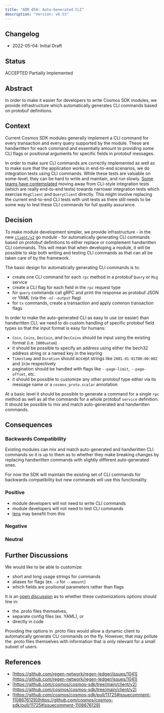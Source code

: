 ```yaml
---
title: "ADR 058: Auto-Generated CLI"
description: "Version: v0.53"
---
```


## Changelog[​](#changelog "Direct link to Changelog")

* 2022-05-04: Initial Draft

## Status[​](#status "Direct link to Status")

ACCEPTED Partially Implemented

## Abstract[​](#abstract "Direct link to Abstract")

In order to make it easier for developers to write Cosmos SDK modules, we provide infrastructure which automatically generates CLI commands based on protobuf definitions.

## Context[​](#context "Direct link to Context")

Current Cosmos SDK modules generally implement a CLI command for every transaction and every query supported by the module. These are handwritten for each command and essentially amount to providing some CLI flags or positional arguments for specific fields in protobuf messages.

In order to make sure CLI commands are correctly implemented as well as to make sure that the application works in end-to-end scenarios, we do integration tests using CLI commands. While these tests are valuable on some-level, they can be hard to write and maintain, and run slowly. [Some teams have contemplated](https://github.com/regen-network/regen-ledger/issues/1041) moving away from CLI-style integration tests (which are really end-to-end tests) towards narrower integration tests which exercise `MsgClient` and `QueryClient` directly. This might involve replacing the current end-to-end CLI tests with unit tests as there still needs to be some way to test these CLI commands for full quality assurance.

## Decision[​](#decision "Direct link to Decision")

To make module development simpler, we provide infrastructure - in the new [`client/v2`](https://github.com/cosmos/cosmos-sdk/tree/main/client/v2) go module - for automatically generating CLI commands based on protobuf definitions to either replace or complement handwritten CLI commands. This will mean that when developing a module, it will be possible to skip both writing and testing CLI commands as that can all be taken care of by the framework.

The basic design for automatically generating CLI commands is to:

* create one CLI command for each `rpc` method in a protobuf `Query` or `Msg` service
* create a CLI flag for each field in the `rpc` request type
* for `query` commands call gRPC and print the response as protobuf JSON or YAML (via the `-o`/`--output` flag)
* for `tx` commands, create a transaction and apply common transaction flags

In order to make the auto-generated CLI as easy to use (or easier) than handwritten CLI, we need to do custom handling of specific protobuf field types so that the input format is easy for humans:

* `Coin`, `Coins`, `DecCoin`, and `DecCoins` should be input using the existing format (i.e. `1000uatom`)
* it should be possible to specify an address using either the bech32 address string or a named key in the keyring
* `Timestamp` and `Duration` should accept strings like `2001-01-01T00:00:00Z` and `1h3m` respectively
* pagination should be handled with flags like `--page-limit`, `--page-offset`, etc.
* it should be possible to customize any other protobuf type either via its message name or a `cosmos_proto.scalar` annotation

At a basic level it should be possible to generate a command for a single `rpc` method as well as all the commands for a whole protobuf `service` definition. It should be possible to mix and match auto-generated and handwritten commands.

## Consequences[​](#consequences "Direct link to Consequences")

### Backwards Compatibility[​](#backwards-compatibility "Direct link to Backwards Compatibility")

Existing modules can mix and match auto-generated and handwritten CLI commands so it is up to them as to whether they make breaking changes by replacing handwritten commands with slightly different auto-generated ones.

For now the SDK will maintain the existing set of CLI commands for backwards compatibility but new commands will use this functionality.

### Positive[​](#positive "Direct link to Positive")

* module developers will not need to write CLI commands
* module developers will not need to test CLI commands
* [lens](https://github.com/strangelove-ventures/lens) may benefit from this

### Negative[​](#negative "Direct link to Negative")

### Neutral[​](#neutral "Direct link to Neutral")

## Further Discussions[​](#further-discussions "Direct link to Further Discussions")

We would like to be able to customize:

* short and long usage strings for commands
* aliases for flags (ex. `-a` for `--amount`)
* which fields are positional parameters rather than flags

It is an [open discussion](https://github.com/cosmos/cosmos-sdk/pull/11725#issuecomment-1108676129) as to whether these customizations options should line in:

* the .proto files themselves,
* separate config files (ex. YAML), or
* directly in code

Providing the options in .proto files would allow a dynamic client to automatically generate CLI commands on the fly. However, that may pollute the .proto files themselves with information that is only relevant for a small subset of users.

## References[​](#references "Direct link to References")

* [https://github.com/regen-network/regen-ledger/issues/1041](https://github.com/regen-network/regen-ledger/issues/1041)
* [https://github.com/cosmos/cosmos-sdk/tree/main/client/v2](https://github.com/cosmos/cosmos-sdk/tree/main/client/v2)
* [https://github.com/cosmos/cosmos-sdk/pull/11725#issuecomment-1108676129](https://github.com/cosmos/cosmos-sdk/pull/11725#issuecomment-1108676129)
